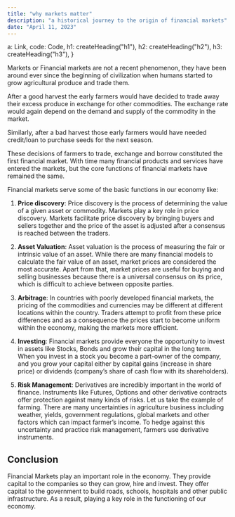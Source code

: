 ```yaml
---
title: "why markets matter"
description: "a historical journey to the origin of financial markets"
date: "April 11, 2023"
---
```



  a: Link,
  code: Code,
  h1: createHeading("h1"),
  h2: createHeading("h2"),
  h3: createHeading("h3"),
}

Markets or Financial markets are not a recent phenomenon, they have been around ever since the beginning of civilization when humans started to grow agricultural produce and trade them.

After a good harvest the early farmers would have decided to trade away their excess produce in exchange for other commodities. The exchange rate would again depend on the demand and supply of the commodity in the market.

Similarly, after a bad harvest those early farmers would have needed credit/loan to purchase seeds for the next season.

These decisions of farmers to trade, exchange and borrow constituted the first financial market. With time many financial products and services have entered the markets, but the core functions of financial markets have remained the same. 

Financial markets serve some of the basic functions in our economy like:

1. **Price discovery**: Price discovery is the process of determining the value of a given asset or commodity. Markets play a key role in price discovery. Markets facilitate price discovery by bringing buyers and sellers together and the price of the asset is adjusted after a consensus is reached between the traders.

2. **Asset Valuation**: Asset valuation is the process of measuring the fair or intrinsic value of an asset. While there are many financial models to calculate the fair value of an asset, market prices are considered the most accurate. Apart from that, market prices are useful for buying and selling businesses because there is a universal consensus on its price, which is difficult to achieve between opposite parties. 

3. **Arbitrage**: In countries with poorly developed financial markets, the pricing of the commodities and currencies may be different at different locations within the country. Traders attempt to profit from these price differences and as a consequence the prices start to become uniform within the economy, making the markets more efficient.

4. **Investing**: Financial markets provide everyone the opportunity to invest in assets like Stocks, Bonds and grow their capital in the long term. When you invest in a stock you become a part-owner of the company, and you grow your capital either by capital gains (increase in share price) or dividends (company’s share of cash flow with its shareholders).

5. **Risk Management**: Derivatives are incredibly important in the world of finance. Instruments like Futures, Options and other derivative contracts offer protection against many kinds of risks. Let us take the example of farming. There are many uncertainties in agriculture business including weather, yields, government regulations, global markets and other factors which can impact farmer’s income. To hedge against this uncertainty and practice risk management, farmers use derivative instruments.

## Conclusion

Financial Markets play an important role in the economy. They provide capital to the companies so they can grow, hire and invest. They offer capital to the government to build roads, schools, hospitals and other public infrastructure. As a result, playing a key role in the functioning of our economy.


